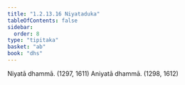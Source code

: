 ```yaml
---
title: "1.2.13.16 Niyataduka"
tableOfContents: false
sidebar:
  order: 8
type: "tipitaka"
basket: "ab"
book: "dhs"
---
```



<DynamicBreadcrumb />

<Division number="120" book="dhs" bookNo="29" page="14">

<Paragraph number="275" book="dhs">
Niyatā dhammā. (<Emphasis>1297, 1611</Emphasis>)
</Paragraph>

<Paragraph number="276" book="dhs">
Aniyatā dhammā. (<Emphasis>1298, 1612</Emphasis>)
</Paragraph>
</Division>